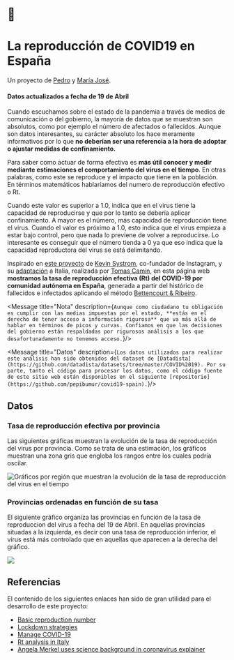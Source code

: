 # 🦠
# La reproducción de COVID19 en España
Un proyecto de [Pedro](htps://ppinera.es) y [María José](https://www.linkedin.com/in/mariajosesalmeron/).
#### Datos actualizados a fecha de 19 de Abril

Cuando escuchamos sobre el estado de la pandemia a través de medios de comunicación o del gobierno, la mayoría de datos que se muestran son absolutos, como por ejemplo el número de afectados o fallecidos. Aunque son datos interesantes, su carácter absoluto los hace meramente informativos por lo que **no deberían ser una referencia a la hora de adoptar o ajustar medidas de confinamiento.**

Para saber como actuar de forma efectiva es **más útil conocer y medir mediante estimaciones el comportamiento del virus en el tiempo**. En otras palabras, como este se reproduce y el impacto que tiene en la población. En términos matemáticos hablaríamos del numero de reproducción efectivo o Rt.

Cuando este valor es superior a 1.0, indica que en el virus tiene la capacidad de reproducirse y que por lo tanto se debería aplicar confinamiento. A mayor es el número, más capacidad de reproducción tiene el virus. Cuando el valor es próximo a 1.0, esto indica que el virus empieza a estar bajo control, pero que nada lo previene de volver a reproducirse. Lo interesante es conseguir que el número tienda a 0 ya que eso indica que la capacidad reproductora del virus se está delimitando.

Inspirado en [este proyecto](http://systrom.com/blog/the-metric-we-need-to-manage-covid-19/) de [Kevin Systrom](https://twitter.com/kevin), co-fundador de Instagram, y su [adaptación](https://github.com/tcamin/covid19-italy-Rt) a Italia, realizada por [Tomas Camin](https://github.com/tcamin), en esta página web **mostramos la tasa de reproducción efectiva (Rt) del COVID-19 por comunidad autónoma en España**, generada a partir del histórico de fallecidos e infectados aplicando el método [Bettencourt & Ribeiro](https://journals.plos.org/plosone/article?id=10.1371/journal.pone.0002185).

<Message title="Nota" description={`Aunque como ciudadano tu obligación es cumplir con las medias impuestas por el estado, **estás en el derecho de tener acceso a información rigurosa** que va más allá de hablar en términos de picos y curvas. Confiamos en que las decisiones del gobierno están respaldadas por rigurosos análisis a los que desafortunadamente no tenemos acceso.`}/>

<Message title="Datos" description={`Los datos utilizados para realizar este análisis han sido obtenidos del dataset de [Datadista](https://github.com/datadista/datasets/tree/master/COVID%2019). Por su parte, tanto el código para procesar los datos, como el código fuente de este sitio web están disponibles en el siguiente [repositorio](https://github.com/pepibumur/covid19-spain).`}/>

## Datos

### Tasa de reproducción efectiva por provincia

Las siguientes gráficas muestran la evolución de la tasa de reproducción del virus por provincia. Como se trata de una estimación, los gráficos muestran una zona gris que engloba los rangos entre los cuales podría oscilar.

![Gráficos por región que muestran la evolución de la tasa de reproducción del virus en el tiempo](../src/images/provinces.png)

### Provincias ordenadas en función de su tasa

El siguiente gráfico organiza las provincias en función de la tasa de reproduccion del virus a fecha del 19 de Abril. En aquellas provincias situadas a la izquierda, es decir con una tasa de reproducción inferior, el virus está más controlado que en aquellas que aparecen a la derecha del gráfico.

![](../src/images/sorted.png)

## Referencias

El contenido de los siguientes enlaces han sido de gran utilidad para el desarrollo de este proyecto:

- [Basic reproduction number](https://web.stanford.edu/~jhj1/teachingdocs/Jones-on-R0.pdf)
- [Lockdown strategies](https://www.nytimes.com/interactive/2020/us/coronavirus-stay-at-home-order.html)
- [Manage COVID-19](http://systrom.com/blog/the-metric-we-need-to-manage-covid-19/)
- [Rt analysis in Italy](https://github.com/tcamin/covid19-italy-Rt)
- [Angela Merkel uses science background in coronavirus explainer](https://www.youtube.com/watch?v=22SQVZ4CeXA)

